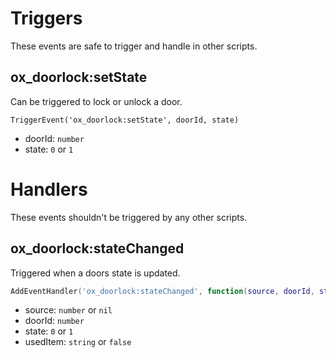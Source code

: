 # Triggers

These events are safe to trigger and handle in other scripts.

## ox_doorlock:setState

Can be triggered to lock or unlock a door.

```
TriggerEvent('ox_doorlock:setState', doorId, state)
```

- doorId: `number`
- state: `0` or `1`

# Handlers

These events shouldn't be triggered by any other scripts.

## ox_doorlock:stateChanged

Triggered when a doors state is updated.

```lua
AddEventHandler('ox_doorlock:stateChanged', function(source, doorId, state, usedItem) end)
```

- source: `number` or `nil`
- doorId: `number`
- state: `0` or `1`
- usedItem: `string` or `false`

